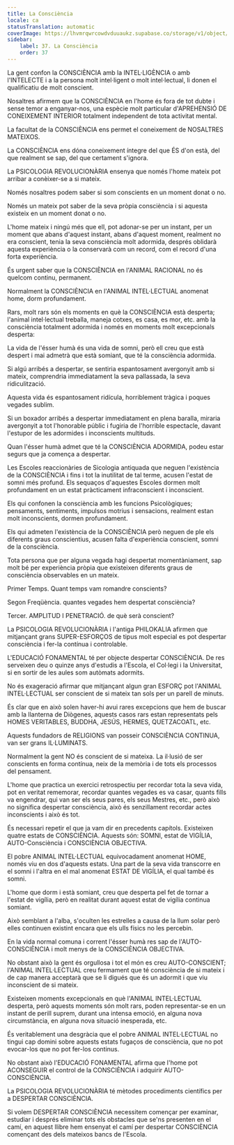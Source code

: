 ```yaml
---
title: La Consciència
locale: ca
statusTranslation: automatic
coverImage: https://lhvmrqwrcowdvduuaukz.supabase.co/storage/v1/object/public/strapi-uploads/small_cover-educacion-fundamental.webp-2d51a7828a2b1309555be27f7e2a61a0.webp
sidebar:
    label: 37. La Consciència
    order: 37
---
```

La gent confon la CONSCIÈNCIA amb la INTEL·LIGÈNCIA o amb l'INTELECTE i a la persona molt intel·ligent o molt intel·lectual, li donen el qualificatiu de molt conscient.

Nosaltres afirmem que la CONSCIÈNCIA en l'home és fora de tot dubte i sense temor a enganyar-nos, una espècie molt particular d'APREHENSIÓ DE CONEIXEMENT INTERIOR totalment independent de tota activitat mental.

La facultat de la CONSCIÈNCIA ens permet el coneixement de NOSALTRES MATEIXOS.

La CONSCIÈNCIA ens dóna coneixement íntegre del que ÉS d'on està, del que realment se sap, del que certament s'ignora.

La PSICOLOGIA REVOLUCIONÀRIA ensenya que només l'home mateix pot arribar a conèixer-se a si mateix.

Només nosaltres podem saber si som conscients en un moment donat o no.

Només un mateix pot saber de la seva pròpia consciència i si aquesta existeix en un moment donat o no.

L'home mateix i ningú més que ell, pot adonar-se per un instant, per un moment que abans d'aquest instant, abans d'aquest moment, realment no era conscient, tenia la seva consciència molt adormida, després oblidarà aquesta experiència o la conservarà com un record, com el record d'una forta experiència.

És urgent saber que la CONSCIÈNCIA en l'ANIMAL RACIONAL no és quelcom continu, permanent.

Normalment la CONSCIÈNCIA en l'ANIMAL INTEL·LECTUAL anomenat home, dorm profundament.

Rars, molt rars són els moments en què la CONSCIÈNCIA està desperta; l'animal intel·lectual treballa, maneja cotxes, es casa, es mor, etc. amb la consciència totalment adormida i només en moments molt excepcionals desperta:

La vida de l'ésser humà és una vida de somni, però ell creu que està despert i mai admetrà que està somiant, que té la consciència adormida.

Si algú arribés a despertar, se sentiria espantosament avergonyit amb si mateix, comprendria immediatament la seva pallassada, la seva ridiculització.

Aquesta vida és espantosament ridícula, horriblement tràgica i poques vegades sublim.

Si un boxador arribés a despertar immediatament en plena baralla, miraria avergonyit a tot l'honorable públic i fugiria de l'horrible espectacle, davant l'estupor de les adormides i inconscients multituds.

Quan l'ésser humà admet que té la CONSCIÈNCIA ADORMIDA, podeu estar segurs que ja comença a despertar.

Les Escoles reaccionàries de Sicologia antiquada que neguen l'existència de la CONSCIÈNCIA i fins i tot la inutilitat de tal terme, acusen l'estat de somni més profund. Els sequaços d'aquestes Escoles dormen molt profundament en un estat pràcticament infraconscient i inconscient.

Els qui confonen la consciència amb les funcions Psicològiques; pensaments, sentiments, impulsos motrius i sensacions, realment estan molt inconscients, dormen profundament.

Els qui admeten l'existència de la CONSCIÈNCIA però neguen de ple els diferents graus conscientius, acusen falta d'experiència conscient, somni de la consciència.

Tota persona que per alguna vegada hagi despertat momentàniament, sap molt bé per experiència pròpia que existeixen diferents graus de consciència observables en un mateix.

Primer Temps. Quant temps vam romandre conscients?

Segon Freqüència. quantes vegades hem despertat consciència?

Tercer. AMPLITUD I PENETRACIÓ. de què serà conscient?

La PSICOLOGIA REVOLUCIONÀRIA i l'antiga PHILOKALIA afirmen que mitjançant grans SUPER-ESFORÇOS de tipus molt especial es pot despertar consciència i fer-la contínua i controlable.

L'EDUCACIÓ FONAMENTAL té per objecte despertar CONSCIÈNCIA. De res serveixen deu o quinze anys d'estudis a l'Escola, el Col·legi i la Universitat, si en sortir de les aules som autòmats adormits.

No és exageració afirmar que mitjançant algun gran ESFORÇ pot l'ANIMAL INTEL·LECTUAL ser conscient de si mateix tan sols per un parell de minuts.

És clar que en això solen haver-hi avui rares excepcions que hem de buscar amb la llanterna de Diògenes, aquests casos rars estan representats pels HOMES VERITABLES, BUDDHA, JESÚS, HERMES, QUETZACOATL, etc.

Aquests fundadors de RELIGIONS van posseir CONSCIÈNCIA CONTINUA, van ser grans IL·LUMINATS.

Normalment la gent NO és conscient de si mateixa. La il·lusió de ser conscients en forma contínua, neix de la memòria i de tots els processos del pensament.

L'home que practica un exercici retrospectiu per recordar tota la seva vida, pot en veritat rememorar, recordar quantes vegades es va casar, quants fills va engendrar, qui van ser els seus pares, els seus Mestres, etc., però això no significa despertar consciència, això és senzillament recordar actes inconscients i això és tot.

És necessari repetir el que ja vam dir en precedents capítols. Existeixen quatre estats de CONSCIÈNCIA. Aquests són: SOMNI, estat de VIGÍLIA, AUTO-Consciència i CONSCIÈNCIA OBJECTIVA.

El pobre ANIMAL INTEL·LECTUAL equivocadament anomenat HOME, només viu en dos d'aquests estats. Una part de la seva vida transcorre en el somni i l'altra en el mal anomenat ESTAT DE VIGÍLIA, el qual també és somni.

L'home que dorm i està somiant, creu que desperta pel fet de tornar a l'estat de vigília, però en realitat durant aquest estat de vigília continua somiant.

Això semblant a l'alba, s'oculten les estrelles a causa de la llum solar però elles continuen existint encara que els ulls físics no les percebin.

En la vida normal comuna i corrent l'ésser humà res sap de l'AUTO-CONSCIÈNCIA i molt menys de la CONSCIÈNCIA OBJECTIVA.

No obstant això la gent és orgullosa i tot el món es creu AUTO-CONSCIENT; l'ANIMAL INTEL·LECTUAL creu fermament que té consciència de si mateix i de cap manera acceptarà que se li digués que és un adormit i que viu inconscient de si mateix.

Existeixen moments excepcionals en què l'ANIMAL INTEL·LECTUAL desperta, però aquests moments són molt rars, poden representar-se en un instant de perill suprem, durant una intensa emoció, en alguna nova circumstància, en alguna nova situació inesperada, etc.

És veritablement una desgràcia que el pobre ANIMAL INTEL·LECTUAL no tingui cap domini sobre aquests estats fugaços de consciència, que no pot evocar-los que no pot fer-los continus.

No obstant això l'EDUCACIÓ FONAMENTAL afirma que l'home pot ACONSEGUIR el control de la CONSCIÈNCIA i adquirir AUTO-CONSCIÈNCIA.

La PSICOLOGIA REVOLUCIONÀRIA té mètodes procediments científics per a DESPERTAR CONSCIÈNCIA.

Si volem DESPERTAR CONSCIÈNCIA necessitem començar per examinar, estudiar i després eliminar tots els obstacles que se'ns presenten en el camí, en aquest llibre hem ensenyat el camí per despertar CONSCIÈNCIA començant des dels mateixos bancs de l'Escola.

